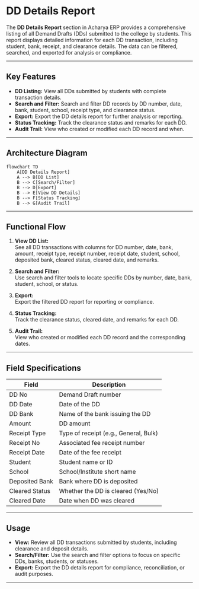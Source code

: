 # DD Details Report

The **DD Details Report** section in Acharya ERP provides a comprehensive listing of all Demand Drafts (DDs) submitted to the college by students. This report displays detailed information for each DD transaction, including student, bank, receipt, and clearance details. The data can be filtered, searched, and exported for analysis or compliance.

---

## Key Features

- **DD Listing:** View all DDs submitted by students with complete transaction details.
- **Search and Filter:** Search and filter DD records by DD number, date, bank, student, school, receipt type, and clearance status.
- **Export:** Export the DD details report for further analysis or reporting.
- **Status Tracking:** Track the clearance status and remarks for each DD.
- **Audit Trail:** View who created or modified each DD record and when.

---

## Architecture Diagram

```mermaid
flowchart TD
    A[DD Details Report]
    A --> B[DD List]
    B --> C[Search/Filter]
    B --> D[Export]
    B --> E[View DD Details]
    B --> F[Status Tracking]
    B --> G[Audit Trail]
```

---

## Functional Flow

1. **View DD List:**  
   See all DD transactions with columns for DD number, date, bank, amount, receipt type, receipt number, receipt date, student, school, deposited bank, cleared status, cleared date, and remarks.

2. **Search and Filter:**  
   Use search and filter tools to locate specific DDs by number, date, bank, student, school, or status.

3. **Export:**  
   Export the filtered DD report for reporting or compliance.

4. **Status Tracking:**  
   Track the clearance status, cleared date, and remarks for each DD.

5. **Audit Trail:**  
   View who created or modified each DD record and the corresponding dates.

---

## Field Specifications

| Field             | Description                                              |
|-------------------|---------------------------------------------------------|
| DD No             | Demand Draft number                                     |
| DD Date           | Date of the DD                                          |
| DD Bank           | Name of the bank issuing the DD                         |
| Amount            | DD amount                                               |
| Receipt Type      | Type of receipt (e.g., General, Bulk)                   |
| Receipt No        | Associated fee receipt number                           |
| Receipt Date      | Date of the fee receipt                                 |
| Student           | Student name or ID                                      |
| School            | School/Institute short name                             |
| Deposited Bank    | Bank where DD is deposited                              |
| Cleared Status    | Whether the DD is cleared (Yes/No)                      |
| Cleared Date      | Date when DD was cleared                                |              |

---

## Usage

- **View:** Review all DD transactions submitted by students, including clearance and deposit details.
- **Search/Filter:** Use the search and filter options to focus on specific DDs, banks, students, or statuses.
- **Export:** Export the DD details report for compliance, reconciliation, or audit purposes.

---
